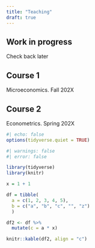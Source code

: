 ```yaml
---
title: "Teaching"
draft: true
---
```


::: {.callout-caution appearance="minimal"}
## Work in progress

Check back later
:::

## Course 1

Microeconomics. [Fall 202X]{.aside}

## Course 2

Econometrics. [Spring 202X]{.aside}

```r
#| echo: false
options(tidyverse.quiet = TRUE)
```

```r
#| warnings: false
#| error: false

library(tidyverse)
library(knitr)

x = 1 + 1

df = tibble(
  a = c(1, 2, 3, 4, 5), 
  b = c("a", "b", "c", "", "z")
  )

df2 <- df %>% 
  mutate(c = a * x)

knitr::kable(df2, align = "c")
```
